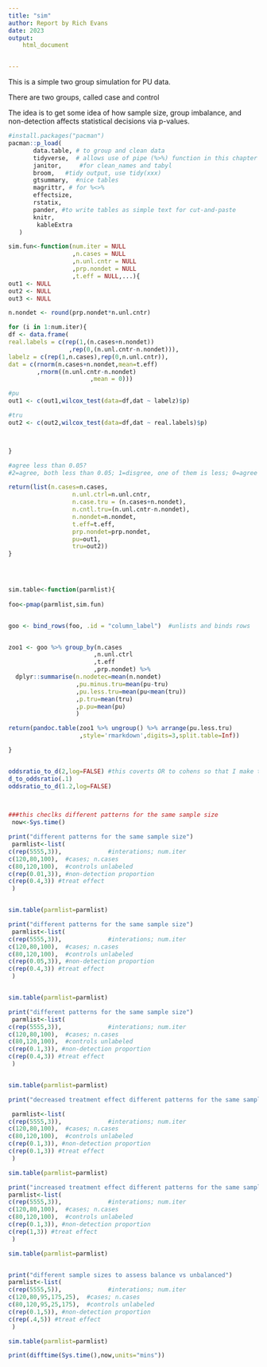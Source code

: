 ```yaml
---
title: "sim"
author: Report by Rich Evans
date: 2023
output:
    html_document


---
```


This is a simple two group simulation for PU data. 

There are two groups, called case and control

The idea is to get some idea of how sample size, group imbalance, and non-detection affects statistical decisions via p-values.

```r
#install.packages("pacman")
pacman::p_load(
       data.table, # to group and clean data
       tidyverse,  # allows use of pipe (%>%) function in this chapter
       janitor,     #for clean_names and tabyl
       broom,   #tidy output, use tidy(xxx)
       gtsummary,  #nice tables
       magrittr, # for %<>%
       effectsize,
       rstatix,
       pander, #to write tables as simple text for cut-and-paste
       knitr,
        kableExtra
   ) 
```




```r

sim.fun<-function(num.iter = NULL
                  ,n.cases = NULL    
                  ,n.unl.cntr = NULL          
                  ,prp.nondet = NULL
                  ,t.eff = NULL,...){
out1 <- NULL
out2 <- NULL
out3 <- NULL

n.nondet <- round(prp.nondet*n.unl.cntr)

for (i in 1:num.iter){
df <- data.frame(
real.labels = c(rep(1,(n.cases+n.nondet))
                 ,rep(0,(n.unl.cntr-n.nondet))),
labelz = c(rep(1,n.cases),rep(0,n.unl.cntr)),
dat = c(rnorm(n.cases+n.nondet,mean=t.eff)
        ,rnorm((n.unl.cntr-n.nondet)
                       ,mean = 0)))

#pu
out1 <- c(out1,wilcox_test(data=df,dat ~ labelz)$p)

#tru
out2 <- c(out2,wilcox_test(data=df,dat ~ real.labels)$p)



}

#agree less than 0.05?
#2=agree, both less than 0.05; 1=disgree, one of them is less; 0=agree both are above agree

return(list(n.cases=n.cases,
                  n.unl.ctrl=n.unl.cntr,
                  n.case.tru = (n.cases+n.nondet),
                  n.cntl.tru=(n.unl.cntr-n.nondet),
                  n.nondet=n.nondet,
                  t.eff=t.eff,
                  prp.nondet=prp.nondet,
                  pu=out1,
                  tru=out2))
}


                    
```





```r


sim.table<-function(parmlist){
 
foo<-pmap(parmlist,sim.fun)


goo <- bind_rows(foo, .id = "column_label")  #unlists and binds rows


zoo1 <- goo %>% group_by(n.cases
                        ,n.unl.ctrl
                        ,t.eff
                        ,prp.nondet) %>% 
  dplyr::summarise(n.nodetec=mean(n.nondet)
                   ,pu.minus.tru=mean(pu-tru)
                   ,pu.less.tru=mean(pu<mean(tru))
                   ,p.tru=mean(tru)
                   ,p.pu=mean(pu)
                   )

return(pandoc.table(zoo1 %>% ungroup() %>% arrange(pu.less.tru)
                    ,style='rmarkdown',digits=3,split.table=Inf))

}


oddsratio_to_d(2,log=FALSE) #this coverts OR to cohens so that I make this like SNPs data
d_to_oddsratio(.1)
oddsratio_to_d(1.2,log=FALSE)

 
```
<!-- https://cran.r-project.org/web/packages/pander/vignettes/pandoc_table.html -->

```r
###this checlks different patterns for the same sample size
 now<-Sys.time()

print("different patterns for the same sample size")
 parmlist<-list(
c(rep(5555,3)),             #interations; num.iter
c(120,80,100),  #cases; n.cases
c(80,120,100),  #controls unlabeled
c(rep(0.01,3)), #non-detection proportion
c(rep(0.4,3)) #treat effect
 )


sim.table(parmlist=parmlist)

print("different patterns for the same sample size")
 parmlist<-list(
c(rep(5555,3)),             #interations; num.iter
c(120,80,100),  #cases; n.cases
c(80,120,100),  #controls unlabeled
c(rep(0.05,3)), #non-detection proportion
c(rep(0.4,3)) #treat effect
 )


sim.table(parmlist=parmlist)

print("different patterns for the same sample size")
 parmlist<-list(
c(rep(5555,3)),             #interations; num.iter
c(120,80,100),  #cases; n.cases
c(80,120,100),  #controls unlabeled
c(rep(0.1,3)), #non-detection proportion
c(rep(0.4,3)) #treat effect
 )


sim.table(parmlist=parmlist)

print("decreased treatment effect different patterns for the same sample size")

 parmlist<-list(
c(rep(5555,3)),             #interations; num.iter
c(120,80,100),  #cases; n.cases
c(80,120,100),  #controls unlabeled
c(rep(0.1,3)), #non-detection proportion
c(rep(0.1,3)) #treat effect
 )

sim.table(parmlist=parmlist)

print("increased treatment effect different patterns for the same sample size")
parmlist<-list(
c(rep(5555,3)),             #interations; num.iter
c(120,80,100),  #cases; n.cases
c(80,120,100),  #controls unlabeled
c(rep(0.1,3)), #non-detection proportion
c(rep(1,3)) #treat effect
 )

sim.table(parmlist=parmlist)


print("different sample sizes to assess balance vs unbalanced")
parmlist<-list(
c(rep(5555,5)),             #interations; num.iter
c(120,80,95,175,25),  #cases; n.cases
c(80,120,95,25,175),  #controls unlabeled
c(rep(0.1,5)), #non-detection proportion
c(rep(.4,5)) #treat effect
 )

sim.table(parmlist=parmlist)

print(difftime(Sys.time(),now,units="mins"))

```

